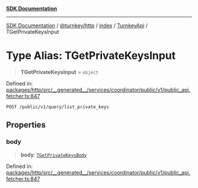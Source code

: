[**SDK Documentation**](../../../../../../README.mdx)

***

[SDK Documentation](../../../../../../packages.mdx) / [@turnkey/http](../../../../README.mdx) / [index](../../../README.mdx) / [TurnkeyApi](../README.mdx) / TGetPrivateKeysInput

# Type Alias: TGetPrivateKeysInput

> **TGetPrivateKeysInput** = `object`

Defined in: [packages/http/src/\_\_generated\_\_/services/coordinator/public/v1/public\_api.fetcher.ts:847](https://github.com/tkhq/sdk/blob/078f5423e923fbd1d7fd39440402d7f01d09c3d0/packages/http/src/__generated__/services/coordinator/public/v1/public_api.fetcher.ts#L847)

`POST /public/v1/query/list_private_keys`

## Properties

### body

> **body**: [`TGetPrivateKeysBody`](TGetPrivateKeysBody.mdx)

Defined in: [packages/http/src/\_\_generated\_\_/services/coordinator/public/v1/public\_api.fetcher.ts:847](https://github.com/tkhq/sdk/blob/078f5423e923fbd1d7fd39440402d7f01d09c3d0/packages/http/src/__generated__/services/coordinator/public/v1/public_api.fetcher.ts#L847)
